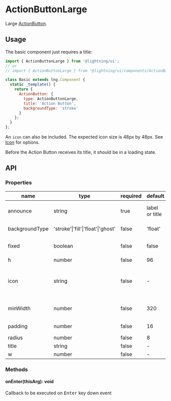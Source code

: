 
# ActionButtonLarge

Large [ActionButton](?path=/docs/actionbutton--base).

## Usage

The basic component just requires a title:

```js
import { ActionButtonLarge } from '@lightning/ui';
// or
// import { ActionButtonLarge } from '@lightning/ui/components/ActionButton';

class Basic extends lng.Component {
  static _template() {
    return {
      ActionButton: {
        type: ActionButtonLarge,
        title: 'Action Button',
        backgroundType: 'stroke'
      }
    };
  }
};
```

An `icon` can also be included. The expected icon size is 48px by 48px. See [Icon](?path=/docs/icon--basic) for options.

<Canvas>
  <Story id="actionbuttonlarge--base" />
</Canvas>


Before the Action Button receives its title, it should be in a loading state.
<Canvas>
  <Story id="actionbuttonlarge--loading" />
</Canvas>

## API

### Properties

name|type|required|default|description
--|--|--|--|--
announce|string|true|label or title|announcement text for screen readers
backgroundType|'stroke'\|'fill'\|'float'\|'ghost'|false|'float'|color of `Button` container.
fixed|boolean|false|false|when true, `w` overrides `minWidth`
h|number|false|96|height
icon|string|false|-|URI for icon or inline svg that may live next to the title. See <a href="?path=/docs/icon--basic">Icon</a>
minWidth|number|false|320|minimum width of the button
padding|number|false|16|left and right padding value
radius|number|false|8|border radius
title|string|false|-|button text
w|number|false|-|width

### Methods

#### onEnter(thisArg): void

Callback to be executed on <kbd>Enter</kbd> key down event
